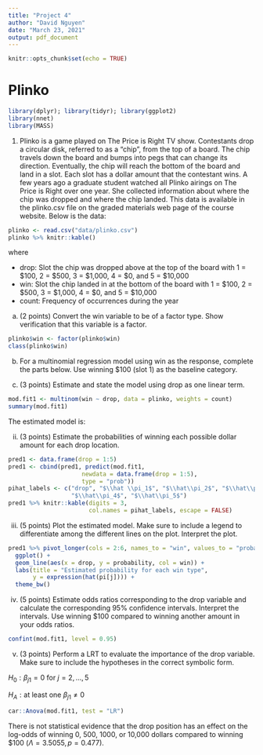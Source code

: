 ```yaml
---
title: "Project 4"
author: "David Nguyen"
date: "March 23, 2021"
output: pdf_document
---
```


```r
knitr::opts_chunk$set(echo = TRUE)
```

# Plinko

```r
library(dplyr); library(tidyr); library(ggplot2)
library(nnet)
library(MASS)
```

1)	Plinko is a game played on The Price is Right TV show. Contestants drop a circular disk, referred to as a “chip”, from the top of a board. The chip travels down the board and bumps into pegs that can change its direction. Eventually, the chip will reach the bottom of the board and land in a slot. Each slot has a dollar amount that the contestant wins. 
A few years ago a graduate student watched all Plinko airings on The Price is Right over one year. She collected information about where the chip was dropped and where the chip landed. This data is available in the plinko.csv file on the graded materials web page of the course website. Below is the data:

```r
plinko <- read.csv("data/plinko.csv") 
plinko %>% knitr::kable()
```

where 

* drop: Slot the chip was dropped above at the top of the board with 1 = $100, 2 = $500, 3 = $1,000, 4 = $0, and 5 = $10,000
* win: Slot the chip landed in at the bottom of the board with 1 = $100, 2 = $500, 3 = $1,000, 4 = $0, and 5 = $10,000
* count: Frequency of occurrences during the year

a)	(2 points) Convert the win variable to be of a factor type. Show verification that this variable is a factor. 

```r
plinko$win <- factor(plinko$win)
class(plinko$win)
```

b)	For a multinomial regression model using win as the response, complete the parts below. Use winning $100 (slot 1) as the baseline category.  

i) (3 points) Estimate and state the model using drop as one linear term. 

```r
mod.fit1 <- multinom(win ~ drop, data = plinko, weights = count)
summary(mod.fit1)
```

The estimated model is:

\begin{align*}
\log(\hat \pi_2 / \hat \pi_1) & = 0.619 + 0.044 \text{drop} \\
\log(\hat \pi_3 / \hat \pi_1) & = 0.133 + 0.332 \text{drop} \\
\log(\hat \pi_4 / \hat \pi_1) & = -0.454 + 0.449 \text{drop} \\
\log(\hat \pi_5 / \hat \pi_1) & = -1.322 + 0.467 \text{drop} \\
\end{align*}

ii) (3 points) Estimate the probabilities of winning each possible dollar amount for each drop location. 

```r
pred1 <- data.frame(drop = 1:5)
pred1 <- cbind(pred1, predict(mod.fit1, 
                     newdata = data.frame(drop = 1:5), 
                     type = "prob"))
pihat_labels <- c("drop", "$\\hat \\pi_1$", "$\\hat\\pi_2$", "$\\hat\\pi_3$",
                  "$\\hat\\pi_4$", "$\\hat\\pi_5$")
pred1 %>% knitr::kable(digits = 3, 
                       col.names = pihat_labels, escape = FALSE)
```

iii) (5 points) Plot the estimated model. Make sure to include a legend to differentiate among the different lines on the plot. Interpret the plot. 

```r
pred1 %>% pivot_longer(cols = 2:6, names_to = "win", values_to = "probability") %>%
  ggplot() +
  geom_line(aes(x = drop, y = probability, col = win)) +
  labs(title = "Estimated probability for each win type",
       y = expression(hat(pi[j]))) +
  theme_bw()
```

iv)	(5 points) Estimate odds ratios corresponding to the drop variable and calculate the corresponding 95% confidence intervals. Interpret the intervals. Use winning $100 compared to winning another amount in your odds ratios.

```r
confint(mod.fit1, level = 0.95)
```


v) (3 points) Perform a LRT to evaluate the importance of the drop variable. Make sure to include the hypotheses in the correct symbolic form. 

$H_0: \beta_{j1} = 0$ for $j = 2, \ldots, 5$

$H_A: \text{at least one } \beta_{j1} \neq 0$

```r
car::Anova(mod.fit1, test = "LR")
```

There is not statistical evidence that the drop position has an effect on the log-odds of winning 0, 500, 1000, or 10,000 dollars compared to winning \$100 ($\Lambda = 3.5055, p = 0.477$).

